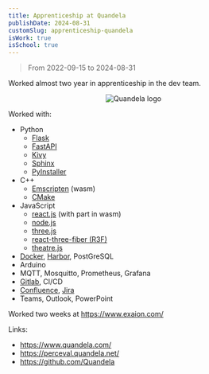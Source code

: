 ```yaml
---
title: Apprenticeship at Quandela
publishDate: 2024-08-31
customSlug: apprenticeship-quandela
isWork: true
isSchool: true
---
```


> From 2022-09-15 to 2024-08-31

Worked almost two year in apprenticeship in the dev team.



<div style="text-align: center">
    <Image src={Logo} alt="Quandela logo" height={100}/>
</div>

Worked with:

- Python
    - [Flask](https://flask.palletsprojects.com/)
    - [FastAPI](https://fastapi.tiangolo.com/)
    - [Kivy](https://kivy.org/)
    - [Sphinx](https://www.sphinx-doc.org/)
    - [PyInstaller](https://pyinstaller.org/)
- C++
    - [Emscripten](https://emscripten.org/) (wasm)
    - [CMake](https://cmake.org/)
- JavaScript
    - [react.js](https://react.dev/) (with part in wasm)
    - [node.js](https://nodejs.org/)
    - [three.js](https://threejs.org/)
    - [react-three-fiber (R3F)](https://r3f.docs.pmnd.rs/)
    - [theatre.js](https://www.theatrejs.com/)
- [Docker](https://www.docker.com/), [Harbor](https://goharbor.io/), PostGreSQL
- Arduino
- MQTT, Mosquitto, Prometheus, Grafana
- [Gitlab](https://about.gitlab.com/), CI/CD
- [Confluence](https://www.atlassian.com/software/confluence), [Jira](https://www.atlassian.com/software/jira)
- Teams, Outlook, PowerPoint


Worked two weeks at https://www.exaion.com/

Links:

- https://www.quandela.com/
- https://perceval.quandela.net/
- https://github.com/Quandela

